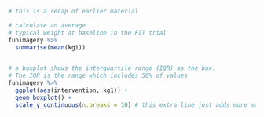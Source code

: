 ```r
# this is a recap of earlier material

# calculate an average
# typical weight at baseline in the FIT trial
funimagery %>%
  summarise(mean(kg1))


# a boxplot shows the interquartile range (IQR) as the box.
# The IQR is the range which includes 50% of values
funimagery %>%
  ggplot(aes(intervention, kg1)) +
  geom_boxplot() +
  scale_y_continuous(n.breaks = 10) # this extra line just adds more marks on the y axis
```
